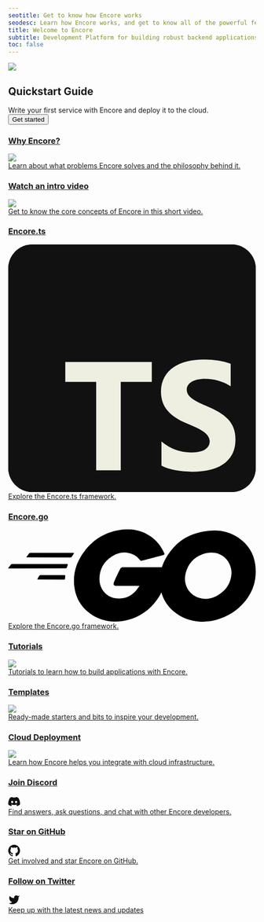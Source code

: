 ```yaml
---
seotitle: Get to know how Encore works
seodesc: Learn how Encore works, and get to know all of the powerful features that help you build cloud backend applications easier than ever before.
title: Welcome to Encore
subtitle: Development Platform for building robust backend applications and distributed systems
toc: false
---
```

<div className="min-h-72 bg-blue p-8 relative overflow-hidden not-prose">
    <img className="absolute left-[55%] -mt-8 top-0 right-0 bottom-0 noshadow" src="/assets/img/dithered-clouds.png" />
    <div className="w-[75%] lg:w-[60%]">
        <h2 className="text-white lead-medium">Quickstart Guide</h2>
        <div className="body-small text-white mt-2">
            Write your first service with Encore and deploy it to the cloud.
        </div>
        <a href="/docs/quick-start">
            <Button className="mt-4" kind="primary" section="black">Get started</Button>
        </a>
    </div>
</div>

<div className="mt-6 grid grid-cols-2 gap-6 mobile:grid-cols-1 not-prose">
    <a className="block group relative no-brandient" href="/docs/introduction">
        <div className="absolute inset-0 bg-black dark:bg-white -z-10" />
        <div
            className="min-h-full border border-black dark:border-white p-8 mobile:p-4 bg-white dark:bg-black transition-transform duration-100 ease-in-out group-active:-translate-x-2 group-active:-translate-y-2 group-hover:-translate-x-2 group-hover:-translate-y-2 relative">
            <div className="flex items-center justify-between">
                <h3 className="body-small">Why Encore?</h3>
                <img className="-mt-2 h-16 w-16 p-3 noshadow" src="/assets/icons/features/higher.png" />
            </div>
            <div className="mt-2">
                Learn about what problems Encore solves and the philosophy behind it.
            </div>
        </div>
    </a>
    <a className="block group relative no-brandient" target="_blank" href="https://youtu.be/vvqTGfoXVsw?si=15AscTe8Qkko63M8">
        <div className="absolute inset-0 bg-black dark:bg-white -z-10" />
        <div
            className="min-h-full border border-black dark:border-white p-8 mobile:p-4 bg-white dark:bg-black transition-transform duration-100 ease-in-out group-active:-translate-x-2 group-active:-translate-y-2 group-hover:-translate-x-2 group-hover:-translate-y-2">
            <div className="flex items-center justify-between">
                <h3 className="body-small">Watch an intro video</h3>
                <img className="-mt-2 h-16 w-16 noshadow" src="/assets/icons/features/preview-envs.png" />
            </div>
            <div className="mt-2">
                Get to know the core concepts of Encore in this short video.
            </div>
        </div>
    </a>
    <a className="block group relative no-brandient" href="/docs/ts">
        <div className="absolute inset-0 bg-black dark:bg-white -z-10" />
        <div
            className="min-h-full border border-black dark:border-white p-8 mobile:p-4 bg-white dark:bg-black transition-transform duration-100 ease-in-out group-active:-translate-x-2 group-active:-translate-y-2 group-hover:-translate-x-2 group-hover:-translate-y-2">
            <div className="flex items-center justify-between">
                <h3 className="body-small">Encore.ts</h3>
                <div className="inline-flex w-16 h-16 items-center justify-center">
                    <svg viewBox="0 0 15 15" fill="none" className="w-8 -mt-2">
                        <g clipPath="url(#typescript-logo-clip)">
                        <path
                            fill="#111111"
                            d="M13.535 0H1.465C.655 0 0 .656 0 1.465v12.07C0 14.345.656 15 1.465 15h12.07c.81 0 1.465-.656 1.465-1.465V1.465C15 .655 14.344 0 13.535 0Z"
                        />
                        <path
                            fill="#111111"
                            d="M13.535 0H1.465C.655 0 0 .656 0 1.465v12.07C0 14.345.656 15 1.465 15h12.07c.81 0 1.465-.656 1.465-1.465V1.465C15 .655 14.344 0 13.535 0Z"
                        />
                        <path
                            fill="#eeeee1"
                            fillRule="evenodd"
                            d="M9.285 11.936v1.467c.239.122.52.214.846.275.326.061.669.091 1.03.091.351 0 .685-.033 1.002-.1.316-.068.593-.178.832-.333.238-.154.427-.356.566-.605.139-.249.209-.556.209-.923 0-.266-.04-.499-.12-.699-.08-.2-.194-.378-.344-.534a2.512 2.512 0 0 0-.538-.42 5.764 5.764 0 0 0-.709-.35 8.899 8.899 0 0 1-.518-.231 2.63 2.63 0 0 1-.39-.23 1 1 0 0 1-.247-.247.52.52 0 0 1-.087-.296c0-.1.026-.191.078-.272a.673.673 0 0 1 .22-.209c.095-.058.21-.103.348-.135.138-.032.29-.048.459-.048a2.91 2.91 0 0 1 .798.112c.137.038.27.086.4.144.13.058.25.126.36.202v-1.37a3.582 3.582 0 0 0-.73-.19 5.96 5.96 0 0 0-.91-.062c-.35 0-.68.037-.991.112a2.52 2.52 0 0 0-.823.35 1.752 1.752 0 0 0-.562.608 1.78 1.78 0 0 0-.206.882c0 .437.126.81.378 1.118.252.309.635.57 1.149.784.201.083.39.164.564.243.174.08.324.162.451.248.127.085.227.178.3.28a.57.57 0 0 1 .042.606.61.61 0 0 1-.209.211c-.093.06-.21.106-.348.14-.14.034-.302.05-.489.05a2.82 2.82 0 0 1-1.811-.67ZM6.82 8.323H8.7V7.119H3.457v1.204h1.872v5.359h1.49v-5.36Z"
                            clipRule="evenodd"
                        />
                        </g>
                        <defs>
                        <clipPath id="typescript-logo-clip">
                            <path fill="#eeeee1" d="M0 0h15v15H0z" />
                        </clipPath>
                        </defs>
                    </svg>
                </div>
            </div>
            <div className="mt-2">
                Explore the Encore.ts framework.
            </div>
        </div>
    </a>
    <a className="block group relative no-brandient" href="/docs/go">
        <div className="absolute inset-0 bg-black dark:bg-white -z-10" />
        <div
            className="min-h-full border border-black dark:border-white p-8 mobile:p-4 bg-white dark:bg-black transition-transform duration-100 ease-in-out group-active:-translate-x-2 group-active:-translate-y-2 group-hover:-translate-x-2 group-hover:-translate-y-2">
            <div className="flex items-center justify-between">
                <h3 className="body-small">Encore.go</h3>
                <div className="inline-flex w-16 h-16 items-center justify-left">
                    <svg viewBox="0 0 205.4 76.7" class="w-16 -mt-2">
                        <path
                            d="M15.5 23.2c-.4 0-.5-.2-.3-.5l2.1-2.7c.2-.3.7-.5 1.1-.5h35.7c.4 0 .5.3.3.6l-1.7 2.6c-.2.3-.7.6-1 .6l-36.2-.1zM.4 32.4c-.4 0-.5-.2-.3-.5l2.1-2.7c.2-.3.7-.5 1.1-.5h45.6c.4 0 .6.3.5.6l-.8 2.4c-.1.4-.5.6-.9.6l-47.3.1zM24.6 41.6c-.4 0-.5-.3-.3-.6l1.4-2.5c.2-.3.6-.6 1-.6h20c.4 0 .6.3.6.7l-.2 2.4c0 .4-.4.7-.7.7l-21.8-.1z"
                            class="st0"></path>
                        <g id="CXHf1q_3_">
                            <path
                                d="M128.4 21.4c-6.3 1.6-10.6 2.8-16.8 4.4-1.5.4-1.6.5-2.9-1-1.5-1.7-2.6-2.8-4.7-3.8-6.3-3.1-12.4-2.2-18.1 1.5-6.8 4.4-10.3 10.9-10.2 19 .1 8 5.6 14.6 13.5 15.7 6.8.9 12.5-1.5 17-6.6.9-1.1 1.7-2.3 2.7-3.7H89.6c-2.1 0-2.6-1.3-1.9-3 1.3-3.1 3.7-8.3 5.1-10.9.3-.6 1-1.6 2.5-1.6h36.4c-.2 2.7-.2 5.4-.6 8.1-1.1 7.2-3.8 13.8-8.2 19.6-7.2 9.5-16.6 15.4-28.5 17-9.8 1.3-18.9-.6-26.9-6.6-7.4-5.6-11.6-13-12.7-22.2-1.3-10.9 1.9-20.7 8.5-29.3C70.4 8.7 79.8 2.8 91.3.7c9.4-1.7 18.4-.6 26.5 4.9 5.3 3.5 9.1 8.3 11.6 14.1.6.9.2 1.4-1 1.7z"
                                class="st0"></path>
                            <path
                                d="M161.5 76.7c-9.1-.2-17.4-2.8-24.4-8.8-5.9-5.1-9.6-11.6-10.8-19.3-1.8-11.3 1.3-21.3 8.1-30.2 7.3-9.6 16.1-14.6 28-16.7 10.2-1.8 19.8-.8 28.5 5.1 7.9 5.4 12.8 12.7 14.1 22.3 1.7 13.5-2.2 24.5-11.5 33.9-6.6 6.7-14.7 10.9-24 12.8-2.7.5-5.4.6-8 .9zm23.8-40.4c-.1-1.3-.1-2.3-.3-3.3-1.8-9.9-10.9-15.5-20.4-13.3-9.3 2.1-15.3 8-17.5 17.4-1.8 7.8 2 15.7 9.2 18.9 5.5 2.4 11 2.1 16.3-.6 7.9-4.1 12.2-10.5 12.7-19.1z">
                            </path>
                        </g>
                    </svg>
                </div>
            </div>
            <div className="mt-2">
                Explore the Encore.go framework.
            </div>
        </div>
    </a>
    <a className="block group relative no-brandient" href="/docs/tutorials">
        <div className="absolute inset-0 bg-black dark:bg-white -z-10" />
        <div
            className="min-h-full border border-black dark:border-white p-8 mobile:p-4 bg-white dark:bg-black transition-transform duration-100 ease-in-out group-active:-translate-x-2 group-active:-translate-y-2 group-hover:-translate-x-2 group-hover:-translate-y-2">
            <div className="flex items-center justify-between">
                <h3 className="body-small">Tutorials</h3>
                <img className="-mt-2 h-16 w-16 noshadow" src="/assets/icons/features/tracing.png" />
            </div>
            <div className="mt-2">
                Tutorials to learn how to build applications with Encore.
            </div>
        </div>
    </a>
    <a className="block group relative no-brandient" href="/templates">
        <div className="absolute inset-0 bg-black dark:bg-white -z-10" />
        <div
            className="min-h-full border border-black dark:border-white p-8 mobile:p-4 bg-white dark:bg-black transition-transform duration-100 ease-in-out group-active:-translate-x-2 group-active:-translate-y-2 group-hover:-translate-x-2 group-hover:-translate-y-2">
            <div className="flex items-center justify-between">
                <h3 className="body-small">Templates</h3>
                <img className="-mt-2 h-16 w-16 noshadow" src="/assets/icons/features/flow.png" />
            </div>
            <div className="mt-2">
                Ready-made starters and bits to inspire your development.
            </div>
        </div>
    </a>
    <a className="block group relative no-brandient" href="/docs/deploy/infra">
        <div className="absolute inset-0 bg-black dark:bg-white -z-10" />
        <div
            className="min-h-full border border-black dark:border-white p-8 mobile:p-4 bg-white dark:bg-black transition-transform duration-100 ease-in-out group-active:-translate-x-2 group-active:-translate-y-2 group-hover:-translate-x-2 group-hover:-translate-y-2">
            <div className="flex items-center justify-between">
                <h3 className="body-small">Cloud Deployment</h3>
                <img className="-mt-2 h-16 w-16 noshadow" src="/assets/icons/features/serverless.png" />
            </div>
            <div className="mt-2">
                Learn how Encore helps you integrate with cloud infrastructure.
            </div>
        </div>
    </a>
    <a className="block group relative no-brandient" href="/discord">
        <div className="absolute inset-0 bg-black dark:bg-white -z-10" />
        <div
            className="min-h-full border border-black dark:border-white p-8 mobile:p-4 bg-white dark:bg-black transition-transform duration-100 ease-in-out group-active:-translate-x-2 group-active:-translate-y-2 group-hover:-translate-x-2 group-hover:-translate-y-2">
            <div className="flex items-center justify-between">
                <h3 className="body-small">Join Discord</h3>
                <div className="inline-flex w-16 h-16 items-center justify-center">
                    <svg xmlns="http://www.w3.org/2000/svg" width="24" height="24" viewBox="0 -28.5 256 256">
                        <path fill="#111111"
                            d="M216.856339,16.5966031 C200.285002,8.84328665 182.566144,3.2084988 164.041564,0 C161.766523,4.11318106 159.108624,9.64549908 157.276099,14.0464379 C137.583995,11.0849896 118.072967,11.0849896 98.7430163,14.0464379 C96.9108417,9.64549908 94.1925838,4.11318106 91.8971895,0 C73.3526068,3.2084988 55.6133949,8.86399117 39.0420583,16.6376612 C5.61752293,67.146514 -3.4433191,116.400813 1.08711069,164.955721 C23.2560196,181.510915 44.7403634,191.567697 65.8621325,198.148576 C71.0772151,190.971126 75.7283628,183.341335 79.7352139,175.300261 C72.104019,172.400575 64.7949724,168.822202 57.8887866,164.667963 C59.7209612,163.310589 61.5131304,161.891452 63.2445898,160.431257 C105.36741,180.133187 151.134928,180.133187 192.754523,160.431257 C194.506336,161.891452 196.298154,163.310589 198.110326,164.667963 C191.183787,168.842556 183.854737,172.420929 176.223542,175.320965 C180.230393,183.341335 184.861538,190.991831 190.096624,198.16893 C211.238746,191.588051 232.743023,181.531619 254.911949,164.955721 C260.227747,108.668201 245.831087,59.8662432 216.856339,16.5966031 Z M85.4738752,135.09489 C72.8290281,135.09489 62.4592217,123.290155 62.4592217,108.914901 C62.4592217,94.5396472 72.607595,82.7145587 85.4738752,82.7145587 C98.3405064,82.7145587 108.709962,94.5189427 108.488529,108.914901 C108.508531,123.290155 98.3405064,135.09489 85.4738752,135.09489 Z M170.525237,135.09489 C157.88039,135.09489 147.510584,123.290155 147.510584,108.914901 C147.510584,94.5396472 157.658606,82.7145587 170.525237,82.7145587 C183.391518,82.7145587 193.761324,94.5189427 193.539891,108.914901 C193.539891,123.290155 183.391518,135.09489 170.525237,135.09489 Z" />
                    </svg>
                </div>
            </div>
            <div className="mt-2">
                Find answers, ask questions, and chat with other Encore developers.
            </div>
        </div>
    </a>
    <a className="block group relative no-brandient" href="https://github.com/encoredev/encore">
        <div className="absolute inset-0 bg-black dark:bg-white -z-10" />
        <div
            className="min-h-full border border-black dark:border-white p-8 mobile:p-4 bg-white dark:bg-black transition-transform duration-100 ease-in-out group-active:-translate-x-2 group-active:-translate-y-2 group-hover:-translate-x-2 group-hover:-translate-y-2">
            <div className="flex items-center justify-between">
                <h3 className="body-small">Star on GitHub</h3>
                <div className="inline-flex w-16 h-16 items-center justify-center">
                    <svg xmlns="http://www.w3.org/2000/svg" width="24" height="24" viewBox="0 0 16 16" fill="#111111"
                        stroke="none">
                        <path fillRule="evenodd"
                            d="M8 0C3.58 0 0 3.58 0 8c0 3.54 2.29 6.53 5.47 7.59.4.07.55-.17.55-.38 0-.19-.01-.82-.01-1.49-2.01.37-2.53-.49-2.69-.94-.09-.23-.48-.94-.82-1.13-.28-.15-.68-.52-.01-.53.63-.01 1.08.58 1.23.82.72 1.21 1.87.87 2.33.66.07-.52.28-.87.51-1.07-1.78-.2-3.64-.89-3.64-3.95 0-.87.31-1.59.82-2.15-.08-.2-.36-1.02.08-2.12 0 0 .67-.21 2.2.82.64-.18 1.32-.27 2-.27.68 0 1.36.09 2 .27 1.53-1.04 2.2-.82 2.2-.82.44 1.1.16 1.92.08 2.12.51.56.82 1.27.82 2.15 0 3.07-1.87 3.75-3.65 3.95.29.25.54.73.54 1.48 0 1.07-.01 1.93-.01 2.2 0 .21.15.46.55.38A8.013 8.013 0 0016 8c0-4.42-3.58-8-8-8z" />
                    </svg>
                </div>
            </div>
            <div className="mt-2">
                Get involved and star Encore on GitHub.
            </div>
        </div>
    </a>
    <a className="block group relative no-brandient" href="https://twitter.com/encoredotdev">
        <div className="absolute inset-0 bg-black dark:bg-white -z-10" />
        <div
            className="min-h-full border border-black dark:border-white p-8 mobile:p-4 bg-white dark:bg-black transition-transform duration-100 ease-in-out group-active:-translate-x-2 group-active:-translate-y-2 group-hover:-translate-x-2 group-hover:-translate-y-2">
            <div className="flex items-center justify-between">
                <h3 className="body-small">Follow on Twitter</h3>
                <div className="inline-flex w-16 h-16 items-center justify-center">
                    <svg xmlns="http://www.w3.org/2000/svg" width="24" height="24" viewBox="0 0 24 24" fill="#111111"
                        stroke="none">
                        <path
                            d="M23 3a10.9 10.9 0 0 1-3.14 1.53 4.48 4.48 0 0 0-7.86 3v1A10.66 10.66 0 0 1 3 4s-4 9 5 13a11.64 11.64 0 0 1-7 2c9 5 20 0 20-11.5a4.5 4.5 0 0 0-.08-.83A7.72 7.72 0 0 0 23 3z" />
                    </svg>
                </div>
            </div>
            <div className="mt-2">
                Keep up with the latest news and updates
            </div>
        </div>
    </a>
</div>
